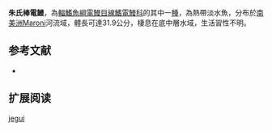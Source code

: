 {{Speciesbox
| name = 朱氏棒電鰻
| status = NE
| status_system = IUCN3.1
| image = 
| image_width = 250px
| genus = Rhabdolichops
| species = jegui
| authority = Keith & Meunier, 2000
| synonyms = 
}}
'''朱氏棒電鰻'''，為[[輻鰭魚綱|輻鰭魚綱]][[電鰻目|電鰻目]][[線鰭電鰻科|線鰭電鰻科]]的其中一[[種|種]]，為熱帶淡水魚，分布於[[南美洲|南美洲]]Maroni河流域，體長可達31.9公分，棲息在底中層水域，生活習性不明。

==参考文献==
*{{FishBase_species|genus=Rhabdolichops|species=jegui|year=2015|month=10}}

== 扩展阅读 ==
{{refbegin}}
{{wikispecies-inline|Rhabdolichops jegui|朱氏棒電鰻}}
{{refend}}
{{Taxonbar|from=Q6403115}}

[[Category:棒電鰻屬|jegui]]